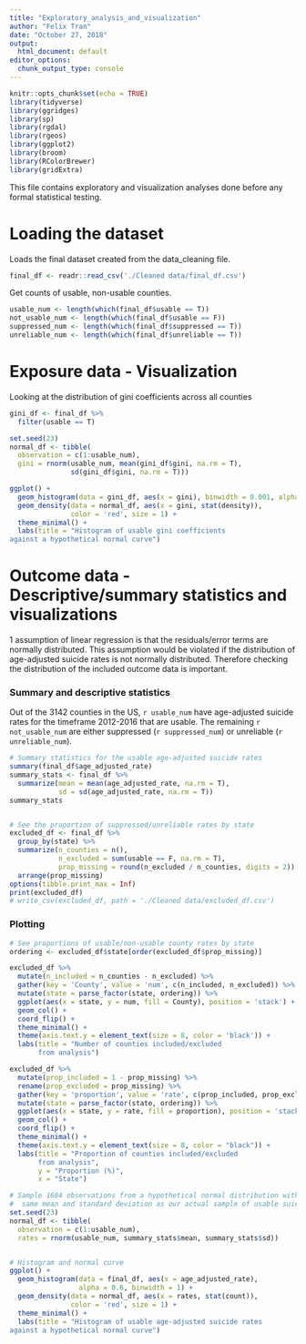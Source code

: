 ```yaml
---
title: "Exploratory_analysis_and_visualization"
author: "Felix Tran"
date: "October 27, 2018"
output:
  html_document: default
editor_options:
  chunk_output_type: console
---
```


```r
knitr::opts_chunk$set(echo = TRUE)
library(tidyverse)
library(ggridges)
library(sp)
library(rgdal)
library(rgeos)
library(ggplot2)
library(broom)
library(RColorBrewer)
library(gridExtra)
```

This file contains exploratory and visualization analyses done before any
formal statistical testing. 

# Loading the dataset

Loads the final dataset created from the data_cleaning file.
```r
final_df <- readr::read_csv('./Cleaned data/final_df.csv')
```

Get counts of usable, non-usable counties.
```r
usable_num <- length(which(final_df$usable == T))
not_usable_num <- length(which(final_df$usable == F))
suppressed_num <- length(which(final_df$suppressed == T))
unreliable_num <- length(which(final_df$unreliable == T))
```

# Exposure data - Visualization

Looking at the distribution of gini coefficients across all counties
```r
gini_df <- final_df %>%
  filter(usable == T) 

set.seed(23)
normal_df <- tibble(
  observation = c(1:usable_num),
  gini = rnorm(usable_num, mean(gini_df$gini, na.rm = T), 
               sd(gini_df$gini, na.rm = T)))

ggplot() +
  geom_histogram(data = gini_df, aes(x = gini), binwidth = 0.001, alpha = 0.6) +
  geom_density(data = normal_df, aes(x = gini, stat(density)),
               color = 'red', size = 1) +
  theme_minimal() +
  labs(title = "Histogram of usable gini coefficients
against a hypothetical normal curve")

```


# Outcome data - Descriptive/summary statistics and visualizations
1 assumption of linear regression is that the residuals/error terms are normally
distributed. This assumption would be violated if the distribution of
age-adjusted suicide rates is not normally distributed. Therefore checking the
distribution of the included outcome data is important.


### Summary and descriptive statistics 
Out of the 3142 counties in the US, `r usable_num` have age-adjusted suicide 
rates for the timeframe 2012-2016 that are usable. The remaining 
`r not_usable_num` are either suppressed (`r suppressed_num`) or unreliable 
(`r unreliable_num`).
```r
# Summary statistics for the usable age-adjusted suicide rates
summary(final_df$age_adjusted_rate)
summary_stats <- final_df %>% 
  summarize(mean = mean(age_adjusted_rate, na.rm = T),
            sd = sd(age_adjusted_rate, na.rm = T))
summary_stats


# See the proportion of suppressed/unreliable rates by state
excluded_df <- final_df %>%
  group_by(state) %>%
  summarize(n_counties = n(),
            n_excluded = sum(usable == F, na.rm = T),
            prop_missing = round(n_excluded / n_counties, digits = 2)) %>%
  arrange(prop_missing)
options(tibble.print_max = Inf)
print(excluded_df)
# write_csv(excluded_df, path = './Cleaned data/excluded_df.csv')
```

### Plotting
```r
# See proportions of usable/non-usable county rates by state
ordering <- excluded_df$state[order(excluded_df$prop_missing)]

excluded_df %>% 
  mutate(n_included = n_counties - n_excluded) %>% 
  gather(key = 'County', value = 'num', c(n_included, n_excluded)) %>%
  mutate(state = parse_factor(state, ordering)) %>% 
  ggplot(aes(x = state, y = num, fill = County), position = 'stack') +
  geom_col() +
  coord_flip() +
  theme_minimal() +
  theme(axis.text.y = element_text(size = 8, color = 'black')) +
  labs(title = "Number of counties included/excluded
       from analysis")

excluded_df %>% 
  mutate(prop_included = 1 - prop_missing) %>% 
  rename(prop_excluded = prop_missing) %>% 
  gather(key = 'proportion', value = 'rate', c(prop_included, prop_excluded)) %>%
  mutate(state = parse_factor(state, ordering)) %>%
  ggplot(aes(x = state, y = rate, fill = proportion), position = 'stack') +
  geom_col() +
  coord_flip() +
  theme_minimal() +
  theme(axis.text.y = element_text(size = 8, color = "black")) +
  labs(title = "Proportion of counties included/excluded 
       from analysis",
       y = "Proportion (%)",
       x = "State")


```

```r
# Sample 1684 observations from a hypothetical normal distribution with the 
#  same mean and standard deviation as our actual sample of usable suicide rates
set.seed(23)
normal_df <- tibble(
  observation = c(1:usable_num),
  rates = rnorm(usable_num, summary_stats$mean, summary_stats$sd)) 


# Histogram and normal curve
ggplot() +
  geom_histogram(data = final_df, aes(x = age_adjusted_rate),
                 alpha = 0.6, binwidth = 1) +
  geom_density(data = normal_df, aes(x = rates, stat(count)),
               color = 'red', size = 1) +
  theme_minimal() +
  labs(title = "Histogram of usable age-adjusted suicide rates 
against a hypothetical normal curve")
```